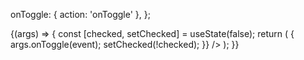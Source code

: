 
<Meta title="Components/CheckboxWithLabel" />

  onToggle: { action: 'onToggle' },
};

<Canvas>
  <Story
    name="Default"
    args={{
      id: '123',
      name: 'my-checkbox',
      checked: false,
      disabled: false,
      children: 'Click me',
    }}
    argTypes={commonArgTypes}
  >
    {(args) => {
      const [checked, setChecked] = useState(false);
      return (
        <CheckboxWithLabel
          {...args}
          checked={checked}
          onToggle={(event) => {
            args.onToggle(event);
            setChecked(!checked);
          }}
        />
      );
    }}
  </Story>
</Canvas>

<ArgsTable story="Default" />
